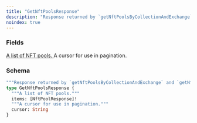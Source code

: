 ```yaml
---
title: "GetNftPoolsResponse"
description: "Response returned by `getNftPoolsByCollectionAndExchange` and `getNftPoolsByOwner`."
noindex: true
---
```


### Fields

<a href="/api-reference/types/nftpoolresponse">
  <ResponseField name="items" type="[NftPoolResponse]!" required>
    A list of NFT pools.
  </ResponseField>
</a>

<ResponseField name="cursor" type="String">
  A cursor for use in pagination.
</ResponseField>

### Schema


```graphql 
"""Response returned by `getNftPoolsByCollectionAndExchange` and `getNftPoolsByOwner`."""
type GetNftPoolsResponse {
  """A list of NFT pools."""
  items: [NftPoolResponse]!
  """A cursor for use in pagination."""
  cursor: String
}
```

